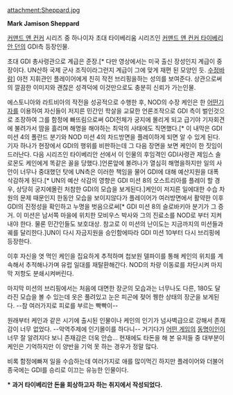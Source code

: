 attachment:Sheppard.jpg


'''Mark Jamison Sheppard'''


[[커맨드 앤 컨커]] 시리즈 중 하나이자 초대 타이베리움 시리즈인 [[커맨드 앤 컨커 타이베리안 던]]의 GDI측 등장인물.

초대 GDI 총사령관으로 계급은 준장.[* 다만 영상에서는 미국 출신 장성인지 계급이 중장이다. UN산하 국제 군사 조직이라그런지 계급이 그에 맞게 재편 된 모양인 듯. [[수정바람]]] 야전 지휘관인 플레이어에게 친히 작전 브리핑을하는 성의를 보여준다. 상관으로써의 깔끔한 이미지와 괜찮은 성격덕에 이것만으로도 충분히 신뢰가 가는인물. 

에스토니아와 라트비아의 작전을 성공적으로 수행한 후, NOD의 수장 케인은 한 [[그렉 버네트|어떤기자]]를 이용하여 자신들이 저지른 민간인 학살을 교묘한 언론조작으로 GDI 측이 벌인것으로 조장하여 그를 함정에 빠뜨림으로써 GDI전체가 궁지에 몰리게 되고 급기야 기자회견에 불려가서 땀을 흘리며 해명을 해야하는 최악의 사태에도 직면했다.[* 이 내막은 GDI 미션 4의 폴란드 분기와 NOD 미션 4의 차드방면을 플레이하게 되면 알 수 있게 된다. 기자 하나가 현장에서 GDI의 행위를 비판하는데 그 다음 장면을 보면 케인이 한 짓임이 드러난다. 다음 시리즈인 타이베리안 선에서 이 인물의 후임격인 GDI사령관 제임스 솔로몬도 케인에게 똑같은 꼴을 당했다.]언론앞에 불려나가 열심히 해명을하지만 일의 사안이 너무나 중대했던 탓에 UN측은 이러한 책임을 물어 GDI에 대해 예산지원을 대폭 삭감하게 된다.[* UN의 예산 삭감의 영향은 GDI 미션 8의 오스트리아를 플레이 할 경우, 상당히 궁지에몰린 처참한 GDI의 모습을 보게된다.]케인이 저지른 일에대한 수습 차원의 문제 때문인지 한동안 모습을 보이지않다가 플레이어가 여러방면에서 활약한 이후 GDI의 진정성을 확인하고 누명을 벗음으로써[* GDI 미션 8의 슬로바키아 분기가 그 증거. 이 미션은 남서쪽 마을에 위치한 모비우스 박사와 그의 진료소를 NOD로 부터 지켜내야 한다. 물론 민간인들도 보호대상. 참고로 이 미션의 난이도는 지금까지의 미션들과 궤를 달리한다.]UN이 다시 자금지원을 승인함에따라 GDI 미션 10부터 다시 브리핑에 등장한다. 

이후 자신을 엿 먹인 케인을 집요하게 추적하며 첩보원 델파이를 통해 케인의 위치를 계속해서 추적해나가며 유럽 일대를 재탈환해간다. NOD의 차량 이동로를 차단시켜 마지막 저항도 분쇄시켜버린다.

마지막 미션의 브리핑에서는 처음에 대면한 장군의 모습과는 너무나도 다른, 180도 달라진 모습을 볼 수 있는데 옷은 풀려있고 눈은 피곤에 젖어 퀭한 상태의 장군을 보게된다. --참 여러가지로 피로를 부르는 빡빡이--

원래부터 케인과 같은 시기에 출시된 인물이나 케인의 인기가 넘사벽급으로 강해서 존재감이 너무 없었다. --악역주제에 인기몰이를 하다니-- 거기다가 [[콜 오브 듀티: 모던 워페어 2|어떤 게임]]의 [[허셸 폰 셰퍼드 3세|동명이인]]이 너무 잘 알려지다 보니 존재감은 더욱 안습... 현재에도 타돈을 해 본 유저들 중 대부분이 케인은 기억하지만 이 양반을 기억 못 하는 경우가 정말 많다.

비록 함정에빠져 일을 수습하는데 여러가지로 애를 많이먹긴 하지만 플레이어와 더불어 종국에는 GDI를 승리로 이끄는 유능한 인물이다.

'''* 과거 타이베리안 돈을 회상하고자 하는 취지에서 작성되었다.'''

